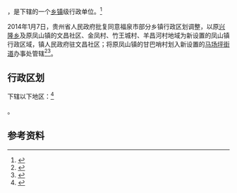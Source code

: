 {{中国乡级行政区|52/27/02/102/000}}

'''{{PAGENAMEBASE}}'''，是{{PRC admin/fullname|52/27/02/102/000|3}}下辖的一个[[乡镇|乡镇]]级行政单位。<ref>{{PRC admin/ref sgc|{{PRC admin/parent|52/27/02/102/000}}}}</ref>

2014年1月7日，贵州省人民政府批复同意福泉市部分乡镇行政区划调整，以原[[兴隆乡_(福泉市)|兴隆乡]]及原凤山镇的文昌社区、金凤村、竹王城村、羊昌河村地域为新设置的凤山镇行政区域，镇人民政府驻文昌社区；将原凤山镇的甘巴哨村划入新设置的[[马场坪街道|马场坪街道]]办事处管辖<ref>{{Cite web |url=http://www.gzgov.gov.cn/xxgk/jbxxgk/fgwj/zfwj/qfh/201507/t20150703_298181.html |title=省人民政府关于同意福泉市行政区划调整的批复（黔府函〔2014〕12号） |accessdate=2017-08-30 |archive-date=2017-08-31 |archive-url=https://web.archive.org/web/20170831002201/http://www.gzgov.gov.cn/xxgk/jbxxgk/fgwj/zfwj/qfh/201507/t20150703_298181.html |dead-url=no }}</ref><ref>{{Cite web |url=http://www.gzfuquan.gov.cn/doc/2014/01/20/236397.shtml |title=黔南州人民政府关于设置金山街道办事处马场坪街道办事处的批复（黔南府函〔2014〕10号） |accessdate=2017-09-05 |archive-date=2017-09-05 |archive-url=https://web.archive.org/web/20170905143837/http://www.gzfuquan.gov.cn/doc/2014/01/20/236397.shtml |dead-url=yes }}</ref>。

== 行政区划 ==

{{PAGENAMEBASE}}下辖以下地区：<ref>{{PRC admin/ref sgc|52/27/02/102/000}}</ref>

{{PRC admin/children|52/27/02/102/000}}。

== 参考资料 ==

{{reflist}}

{{行政区划小作品}}
{{PRC admin/navcat|52/27/02/102/000}}